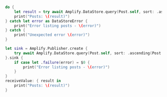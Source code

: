 <BlockSwitcher>

<Block name="Async/Await">

```swift
do {
    let result = try await Amplify.DataStore.query(Post.self, sort: .ascending(Post.keys.rating))
    print("Posts: \(result)")
} catch let error as DataStoreError {
    print("Error listing posts - \(error)")
} catch {
    print("Unexpected error \(error)")
}
```

</Block>

<Block name="Combine">

```swift
let sink = Amplify.Publisher.create {
    try await Amplify.DataStore.query(Post.self, sort: .ascending(Post.keys.rating))
}.sink {
    if case let .failure(error) = $0 {
        print("Error listing posts - \(error)")
    }
}
receiveValue: { result in
    print("Posts: \(result)")
}
```

</Block>

</BlockSwitcher>
